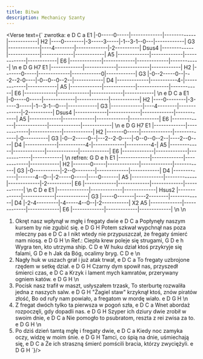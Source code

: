 ```yaml
---
title: Bitwa
description: Mechanicy Szanty
---
```



<Verse text={`
zwrotka:
            e             D             C             a
E1    |-0-----0-----|-------------|-------------|------------|
H2    |----0--------|-3-----3-----|-1--3-1--0---|------------|
G3    |-------------|----4--------|-------------|-2----------|
Dsus4 |-------------|-------------|-------------|------------|
A5    |-------------|-------------|-------------|------------|
E6    |-------------|-------------|-------------|------------|
\n
           e               D           G          H7
E1 |-------------|-------------|-------------|------------|
H2 |-------0-----|-------------|------------0|------------|
G3 |-0--2-----0--|---2--2-0----|-0--0--0--2--|------------|
D4 |-------------|-----------4-|-------------|------------|
A5 |-------------|-------------|-------------|------------|
E6 |-------------|-------------|-------------|------------|
\n
            e             D             C             a
E1    |-0-----0-----|-------------|-------------|------------|
H2    |----0--------|-3-----3-----|-1--3-1--0---|------------|
G3    |-------------|----4--------|-------------|-2----------|
Dsus4 |-------------|-------------|-------------|------------|
A5    |-------------|-------------|-------------|------------|
E6    |-------------|-------------|-------------|------------|
\n
         e               D           G          H7
E1 |-------------|-------------|-------------|------------|
H2 |-------0-----|-------------|-------------|-0----------|
G3 |-0--2-----0--|---2--2-0----|-0--0--0--2--|----2--0----|
D4 |-------------|-----------4-|-------------|----------4-|
A5 |-------------|-------------|-------------|------------|
E6 |-------------|-------------|-------------|------------|
\n
refren:
         G             D             e             h
E1 |-------------|-------------|-------------|------------|
H2 |-------0-----|-------------|-------------|------------|
G3 |-0-----------|-2--0--------|-------------|------------|
D4 |-------------|-------4--0--|-2-----0-----|----0-------|
A5 |-------------|-------------|-------------|-2----------|
E6 |-------------|-------------|-------------|------------|
\n
            C             D             e
E1    |-------------|-------------|-------------|
Hsus2 |-------------|-------------|-------------|
G3    |-----0-------|----2--------|-------------|
D4    |-2-4---------|-4-----4--0--|-2-----------|    X2
A5    |-------------|-------------|-------------|
E6    |-------------|-------------|-------------|
\n
\n
1. Okręt nasz wpłynął w mgłę i fregaty dwie                 e D C a
Popłynęły naszym kursem by nie zgubić się.                  e D G H
Potem szkwał wypchnął nas poza mleczny pas                  e D C a
I nikt wtedy nie przypuszczał, że fregaty śmierć nam niosą. e D G H
\n
Ref.: Ciepła krew poleje się strugami,   G D e h
Wygra ten, kto utrzyma ship.             C D e
W huku dział ktoś przykryje się falami,  G D e h
Jak da Bóg, ocalimy bryg.                C D e
\n
2. Nagły huk w uszach grał i już atak trwał, e D C a
To fregaty uzbrojone rzędem w setkę dział. e D G H
Czarny dym spowił nas, przyszedł śmierci czas, e D C a
Krzyk i lament mych kamratów, przerywany ogniem katów. e D G H
\n
3. Pocisk nasz trafił w maszt, usłyszałem trzask,
To sterburtę rozwaliła jedna z naszych salw. e D G H
"Żagiel staw" krzyknął ktoś, znów piratów złość,
Bo od rufy nam powiało, a fregatom w mordę wiało. e D G H
\n
4. Z fregat dwóch tylko ta pierwsza w pogoń szła, e D C a
Wnet abordaż rozpoczęli, gdy dopadli nas. e D G H
Szyper ich dziury dwie zrobił w swoim dnie, e D C a
Nie pomogło to psubratom, reszta z rei zwisa za to. e D G H
\n
5. Po dziś dzień tamtą mgłę i fregaty dwie, e D C a
Kiedy noc zamyka oczy, widzę w moim śnie. e D G H
Tamci, co śpią na dnie, uśmiechają się, e D C a
Że ich straszną śmierć pomścili bracia, którzy zwyciężyli. e D G H
`}/>
